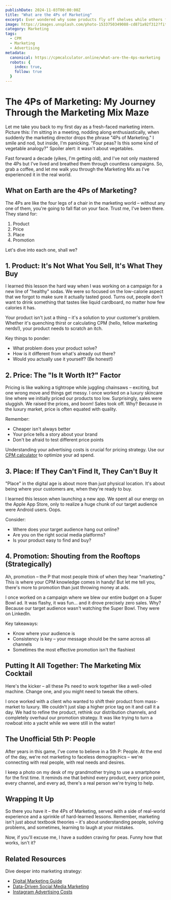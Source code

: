 ```yaml
---
publishDate: 2024-11-03T00:00:00Z
title: "What are the 4Ps of Marketing"
excerpt: Ever wondered why some products fly off shelves while others flop? Unlock the power of the 4Ps - the marketing magic behind billion-dollar brands. This no-fluff guide might just revolutionize your strategy!
image: https://images.unsplash.com/photo-1533750349088-cd871a92f312?fit=crop&w=600&h=400
category: Marketing
tags:
  - CPM
  - Marketing
  - Advertising
metadata:
  canonical: https://cpmcalculator.online/what-are-the-4ps-marketing
  robots: {
    index: true, 
    follow: true
  }
---
```




# The 4Ps of Marketing: My Journey Through the Marketing Mix Maze

Let me take you back to my first day as a fresh-faced marketing intern. Picture this: I'm sitting in a meeting, nodding along enthusiastically, when suddenly the marketing director drops the phrase "4Ps of Marketing." I smile and nod, but inside, I'm panicking. "Four peas? Is this some kind of vegetable analogy?" Spoiler alert: it wasn't about vegetables.

Fast forward a decade (yikes, I'm getting old), and I've not only mastered the 4Ps but I've lived and breathed them through countless campaigns. So, grab a coffee, and let me walk you through the Marketing Mix as I've experienced it in the real world.

## What on Earth are the 4Ps of Marketing?

The 4Ps are like the four legs of a chair in the marketing world – without any one of them, you're going to fall flat on your face. Trust me, I've been there. They stand for:

1. Product
2. Price
3. Place
4. Promotion

Let's dive into each one, shall we?

## 1. Product: It's Not What You Sell, It's What They Buy

I learned this lesson the hard way when I was working on a campaign for a new line of "healthy" sodas. We were so focused on the low-calorie aspect that we forgot to make sure it actually tasted good. Turns out, people don't want to drink something that tastes like liquid cardboard, no matter how few calories it has.

Your product isn't just a thing – it's a solution to your customer's problem. Whether it's quenching thirst or calculating CPM (hello, fellow marketing nerds!), your product needs to scratch an itch.

Key things to ponder:
- What problem does your product solve?
- How is it different from what's already out there?
- Would you actually use it yourself? (Be honest!)

## 2. Price: The "Is It Worth It?" Factor

Pricing is like walking a tightrope while juggling chainsaws – exciting, but one wrong move and things get messy. I once worked on a luxury skincare line where we initially priced our products too low. Surprisingly, sales were sluggish. We raised the prices, and boom! Sales took off. Why? Because in the luxury market, price is often equated with quality.

Remember:
- Cheaper isn't always better
- Your price tells a story about your brand
- Don't be afraid to test different price points

Understanding your advertising costs is crucial for pricing strategy. Use our [CPM calculator](/cpm-calculator) to optimize your ad spend.

## 3. Place: If They Can't Find It, They Can't Buy It

"Place" in the digital age is about more than just physical location. It's about being where your customers are, when they're ready to buy. 

I learned this lesson when launching a new app. We spent all our energy on the Apple App Store, only to realize a huge chunk of our target audience were Android users. Oops.

Consider:
- Where does your target audience hang out online?
- Are you on the right social media platforms?
- Is your product easy to find and buy?

## 4. Promotion: Shouting from the Rooftops (Strategically)

Ah, promotion – the P that most people think of when they hear "marketing." This is where your CPM knowledge comes in handy! But let me tell you, there's more to promotion than just throwing money at ads.

I once worked on a campaign where we blew our entire budget on a Super Bowl ad. It was flashy, it was fun... and it drove precisely zero sales. Why? Because our target audience wasn't watching the Super Bowl. They were on LinkedIn.

Key takeaways:
- Know where your audience is
- Consistency is key – your message should be the same across all channels
- Sometimes the most effective promotion isn't the flashiest

## Putting It All Together: The Marketing Mix Cocktail

Here's the kicker – all these Ps need to work together like a well-oiled machine. Change one, and you might need to tweak the others. 

I once worked with a client who wanted to shift their product from mass-market to luxury. We couldn't just slap a higher price tag on it and call it a day. We had to refine the product, rethink our distribution channels, and completely overhaul our promotion strategy. It was like trying to turn a rowboat into a yacht while we were still in the water!

## The Unofficial 5th P: People

After years in this game, I've come to believe in a 5th P: People. At the end of the day, we're not marketing to faceless demographics – we're connecting with real people, with real needs and desires.

I keep a photo on my desk of my grandmother trying to use a smartphone for the first time. It reminds me that behind every product, every price point, every channel, and every ad, there's a real person we're trying to help.

## Wrapping It Up

So there you have it – the 4Ps of Marketing, served with a side of real-world experience and a sprinkle of hard-learned lessons. Remember, marketing isn't just about textbook theories – it's about understanding people, solving problems, and sometimes, learning to laugh at your mistakes.

Now, if you'll excuse me, I have a sudden craving for peas. Funny how that works, isn't it?

## Related Resources

Dive deeper into marketing strategy:
- [Digital Marketing Guide](/digital-marketing)
- [Data-Driven Social Media Marketing](/data-driven-social-media-marketing)
- [Instagram Advertising Costs](/instagram-ads-cost)